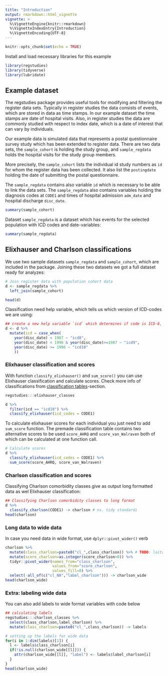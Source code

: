 ```yaml
---
title: "Introduction"
output: rmarkdown::html_vignette
vignette: >
  %\VignetteEngine{knitr::rmarkdown}
  %\VignetteIndexEntry{Introduction}
  %\VignetteEncoding{UTF-8}
---
```


```r
knitr::opts_chunk$set(echo = TRUE)
```

Install and load necessary libraries for this example

```r
library(regstudies) 
library(tidyverse)
library(lubridate)
```


## Example dataset

The regstudies package provides useful tools for modifying and filtering the register data sets. Typically in register studies the data consists of events, which are stored in data as time stamps. In our example dataset the time stamps are date of hospital visits. Also, in register studies the data are commonly studied with respect to index date, which is a date of interest that can vary by individuals.

Our example data is simulated data that represents a postal questionnaire survey study which has been extended to register data. There are two data sets, the `sample_cohort` is holding the study group, and `sample_regdata` holds the hospital visits for the study group members.

More precisely, the `sample_cohort` lists the individual id study numbers as `id` for whom the register data has been collected. It also list the `postingdate` holding the date of submitting the postal questionnaire.

The `sample_regdata` contains also variable `id` which is necessary to be able to link the data sets. The `sample_regdata` also contains variables holding the diagnosis codes at `CODE1` and times of hospital admission `adm_date` and hospital discharge `disc_date`.


```r
summary(sample_cohort)
```

Dataset `sample_regdata` is a dataset which has events for the selected population with ICD codes and date-variables:

```r
summary(sample_regdata)
```


## Elixhauser and Charlson classifications

We use two sample datasets `sample_regdata` and `sample_cohort`, which are included in the package.  Joining these two datasets we got a full dataset ready for analyzes:

```r
# Join register data with population cohort data
d <- sample_regdata %>%
  left_join(sample_cohort)

head(d)
```

Classification need help variable, which tells us which version of ICD-codes we are using:

```r
## create a new help variable `icd` which determines if code is ICD-8, ICD-9 or ICD-10 by year
d <- d %>% 
  mutate(icd = case_when(
    year(disc_date) < 1987 ~ "icd8",
    year(disc_date) < 1996 & year(disc_date)>=1987 ~ "icd9",
    year(disc_date) >= 1996 ~ "icd10"
    ))
```


### Elixhauser classification and scores

With function `classify_elixhauser()` and `sum_score()` you can use Elixhauser classification and calculate scores. Check more info of classifications from [classification tables](docs/articles/classification_tables.html)-section.

```r
regstudies:::elixhauser_classes
```


```r
d %>% 
  filter(icd == "icd10") %>% 
  classify_elixhauser(icd_codes = CODE1)
```


To calculate elixhauser scores for each individual you just need to add `sum_score` function. The premade classification table contains two alternative scores to be used `score_AHRQ` and `score_van_Walraven` both of which can be calculated at one function call.

```r
# Calculate scores
d %>% 
  classify_elixhauser(icd_codes = CODE1) %>% 
  sum_score(score_AHRQ, score_van_Walraven)
```


### Charlson classification and scores

Classifying Charlson comorbidity classes give as output long formatted data as wel Elixhauser classification:

```r
## Classifying Charlson comorbidity classes to long format
d %>% 
  classify_charlson(CODE1) -> charlson # ns. tidy standardi
head(charlson)
```

### Long data to wide data

In case you need data in wide format, use `dplyr::pivot_wider()` verb

```r
charlson %>%
  mutate(class_charlson=paste0("cl_",class_charlson)) %>% # TODO: laita tämä ominaisuus classify-funktioon sisälle!
  mutate(score_charlson=as.integer(score_charlson>0)) %>% 
  tidyr::pivot_wider(names_from="class_charlson",
                     values_from="score_charlson",
                     values_fill=0) %>%
  select(-all_of(c("cl_NA","label_charlson"))) -> charlson_wide
head(charlson_wide)
```

### Extra: labeling wide data

You can also add labels to wide format variables with code below

```r
## calculating labels
regstudies:::charlson_classes %>%
  select(class_charlson,label_charlson) %>%
  mutate(class_charlson=paste0("cl_",class_charlson)) -> labels

# setting up the labels for wide data
for(i in 1:dim(labels)[1]) {
  l <- labels$class_charlson[i]
  if(!is.null(charlson_wide[[l]])) {
    attr(charlson_wide[[l]], "label") <- labels$label_charlson[i]
  }
}
head(charlson_wide)
```



